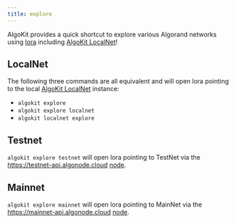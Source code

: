 ```yaml
---
title: explore
---
```


AlgoKit provides a quick shortcut to explore various Algorand networks using [lora](https://lora.algokit.io) including [AlgoKit LocalNet](/algokit/cli/features/localnet/)!

## LocalNet

The following three commands are all equivalent and will open lora pointing to the local [AlgoKit LocalNet](/algokit/cli/features/localnet/) instance:

- `algokit explore`
- `algokit explore localnet`
- `algokit localnet explore`

## Testnet

`algokit explore testnet` will open lora pointing to TestNet via the https://testnet-api.algonode.cloud [node](https://algonode.io/api).

## Mainnet

`algokit explore mainnet` will open lora pointing to MainNet via the https://mainnet-api.algonode.cloud [node](https://algonode.io/api).
